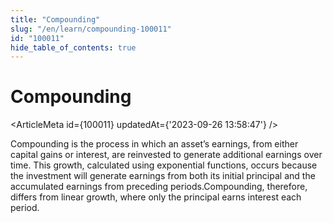 ```yaml
---
title: "Compounding"
slug: "/en/learn/compounding-100011"
id: "100011"
hide_table_of_contents: true
---
```



# Compounding

<ArticleMeta id={100011} updatedAt={'2023-09-26 13:58:47'} />
<div className='border-solid border-b border-t-0 my-4 border-[var(--ifm-color-gray-300)]' />

Compounding is the process in which an asset’s earnings, from either capital gains or interest, are reinvested to generate additional earnings over time. This growth, calculated using exponential functions, occurs because the investment will generate earnings from both its initial principal and the accumulated earnings from preceding periods.Compounding, therefore, differs from linear growth, where only the principal earns interest each period.
